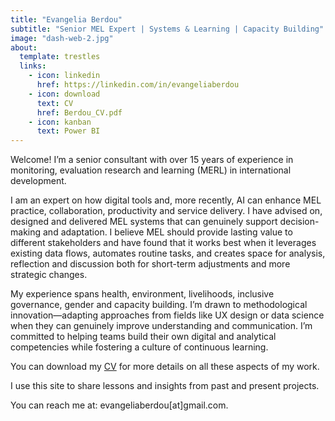 ```yaml
---
title: "Evangelia Berdou"
subtitle: "Senior MEL Expert | Systems & Learning | Capacity Building"
image: "dash-web-2.jpg"
about: 
  template: trestles
  links:
    - icon: linkedin
      href: https://linkedin.com/in/evangeliaberdou
    - icon: download
      text: CV
      href: Berdou_CV.pdf
    - icon: kanban
      text: Power BI
---
```


Welcome!
I'm a senior consultant with over 15 years of experience in monitoring, evaluation research and learning (MERL) in international development.

I am an expert on how digital tools and, more recently, AI can enhance MEL practice, collaboration, productivity and service delivery.
I have advised on, designed and delivered MEL systems that can genuinely support decision-making and adaptation.
I believe MEL should provide lasting value to different stakeholders and have found that it works best when it leverages existing data flows, automates routine tasks, and creates space for analysis, reflection and discussion both for short-term adjustments and more strategic changes.\


My experience spans health, environment, livelihoods, inclusive governance, gender and capacity building.
I'm drawn to methodological innovation—adapting approaches from fields like UX design or data science when they can genuinely improve understanding and communication.
I'm committed to helping teams build their own digital and analytical competencies while fostering a culture of continuous learning.

You can download my [CV](Berdou_CV.pdf) for more details on all these aspects of my work.

I use this site to share lessons and insights from past and present projects.

You can reach me at: evangeliaberdou\[at\]gmail.com.

